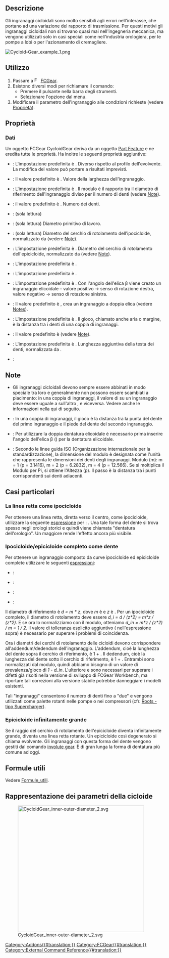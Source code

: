 <languages/>

{{Docnav/it
|[[FCGear_InvoluteRack/it|Cremagliera]]
|[[FCGear_CycloidRack/it|Cremagliera cicloidale]] 
|[[FCGear_Workbench/it|FCGear]]
|IconL=FCGear_InvoluteRack.svg
|IconR=FCGear_CycloidRack.svg
|IconC=FCGear_workbench_icon.svg
}}

{{GuiCommand/it
|Name=FCGear CycloidGear
|Name/it=Ingranaggio cicloidale
|MenuLocation=Gear → Cycloid Gear
|Workbenches=[[FCGear_Workbench/it|FCGear]]
|Shortcut=None
|Version=v0.16
|SeeAlso=[[FCGear_InvoluteGear/it|FCGear: Ingranaggio ad evolvente esterno]]
}}

<span id="Description"></span>
==Descrizione==

Gli ingranaggi cicloidali sono molto sensibili agli errori nell'interasse, che portano ad una variazione del rapporto di trasmissione. Per questi motivi gli ingranaggi cicloidali non si trovano quasi mai nell'ingegneria meccanica, ma vengono utilizzati solo in casi speciali come nell'industria orologiera, per le pompe a lobi o per l'azionamento di cremagliere.

[[Image:Cycloid-Gear_example_1.png]]
{{Caption|Da sinistra a destra: ingranaggio cilindrico, ingranaggio elicoidale, ingranaggio elicoidale doppio}}

<span id="Usage"></span>
==Utilizzo==

# Passare a [[Image:FCGear_workbench_icon.svg|16px]] [[FCGear_Workbench/it|FCGear]].
# Esistono diversi modi per richiamare il comando:
#* Premere il pulsante {{Button|[[File:FCGear_CycloidGear.svg|16px]] [[FCGear_CycloidGear/it|Cycloid Gear]]}} nella barra degli strumenti.
#* Selezionare l'opzione {{MenuCommand|Gear → [[File:FCGear_CycloidGear.svg|16px]] Cycloid Gear}} dal menu.
# Modificare il parametro dell'ingranaggio alle condizioni richieste (vedere [[#Proprietà|Proprietà]]).

<span id="Properties"></span>
==Proprietà==

<span id="Data"></span>
===Dati===

Un oggetto FCGear CycloidGear deriva da un oggetto [[Part_Feature/it|Part Feature]] e ne eredita tutte le proprietà. Ha inoltre le seguenti proprietà aggiuntive:

{{Properties_Title|accuracy}}

* {{PropertyData|numpoints|Integer}}: L'impostazione predefinita è {{Value|15}}. Diverso rispetto al profilo dell'evolvente. La modifica del valore può portare a risultati imprevisti.

{{Properties_Title|base}}

* {{PropertyData|height|Length}}: Il valore predefinito è {{Value|5 mm}}. Valore della larghezza dell'ingranaggio.
* {{PropertyData|module|Length}}: L'impostazione predefinita è {{Value|1 mm}}. Il modulo è il rapporto tra il diametro di riferimento dell'ingranaggio diviso per il numero di denti (vedere [[#Note|Note]]).
* {{PropertyData|teeth|Integer}}: il valore predefinito è {{Value|15}}. Numero dei denti.

{{Properties_Title|computed}}

* {{PropertyData|angular_backlash|Angle}}: (sola lettura)
* {{PropertyData|dw|Length}}: (sola lettura) Diametro primitivo di lavoro.

{{Properties_Title|cycloid}}

* {{PropertyData|inner_diameter|Float}}: (sola lettura) Diametro del cerchio di rotolamento dell'ipocicloide, normalizzato da {{PropertyData|module}} (vedere [[#Note|Note]]).
* {{PropertyData|outer_diameter|Float}}: L'impostazione predefinita è {{Value|7.5}}. Diametro del cerchio di rotolamento dell'epicicloide, normalizzato da {{PropertyData|module}} (vedere [[#Note|Note]]).

{{Properties_Title|fillets}}

* {{PropertyData|head_fillet|Float}}: L'impostazione predefinita è {{Value|0 mm}}.
* {{PropertyData|root_fillet|Float}}: L'impostazione predefinita è {{Value|0 mm}}.

{{Properties_Title|helical}}

* {{PropertyData|beta|Angle}}: L'impostazione predefinita è {{Value|0 °}}. Con l'angolo dell'elica β viene creato un ingranaggio elicoidale – valore positivo → senso di rotazione destra, valore negativo → senso di rotazione sinistra.
* {{PropertyData|double_helix|Bool}}: Il valore predefinito è {{False}}, {{True}} crea un ingranaggio a doppia elica (vedere [[#Notes|Notes]]).

{{Properties_Title|tolerance}}

* {{PropertyData|backlash|Length}}: L'impostazione predefinita è {{Value|0}}. Il gioco, chiamato anche aria o margine, è la distanza tra i denti di una coppia di ingranaggi.

* {{PropertyData|clearance|Float}}: Il valore predefinito è {{Value|0,25}} (vedere [[#Note|Note]]).
* {{PropertyData|head|Float}}: L'impostazione predefinita è {{Value|0}}. Lunghezza aggiuntiva della testa dei denti, normalizzata da {{PropertyData|module}}.

{{Properties_Title|version}}

* {{PropertyData|version|String}}:

<span id="Notes"></span>
==Note==

* Gli ingranaggi cicloidali devono sempre essere abbinati in modo speciale tra loro e generalmente non possono essere scambiati a piacimento: in una coppia di ingranaggi, il valore di {{Emphasis|inner_diameter}} su un ingranaggio deve essere uguale a {{Emphasis|outer_diameter}} sull'altro , e viceversa. Vedere anche le informazioni nella {{Emphasis|rappresentazione dei parametri della cicloide}} qui di seguito.
* {{Emphasis|clearance}}: In una coppia di ingranaggi, il gioco è la distanza tra la punta del dente del primo ingranaggio e il piede del dente del secondo ingranaggio.
* {{Emphasis|double_helix}}: Per utilizzare la doppia dentatura elicoidale è necessario prima inserire l'angolo dell'elica β ({{Emphasis|beta}}) per la dentatura elicoidale.
* {{Emphasis|module}}: Secondo le linee guida ISO (Organizzazione internazionale per la standardizzazione), la dimensione del modulo è designata come l'unità che rappresenta le dimensioni dei denti degli ingranaggi. Modulo (m): m = 1 (p = 3.1416), m = 2 (p = 6.2832), m = 4 (p = 12.566). Se si moltiplica il Modulo per Pi, si ottiene l'Altezza (p). Il passo è la distanza tra i punti corrispondenti sui denti adiacenti.

<span id="Special_cases"></span>
==Casi particolari==

<span id="Straight_line_as_hypocycloid"></span>
=== La linea retta come ipocicloide ===

Per ottenere una linea retta, diretta verso il centro, come ipocicloide, utilizzare la seguente [[Expressions/ot|espressione]] per {{PropertyData|inner_diameter}}: {{incode|teeth / 2}}. Una tale forma del dente si trova spesso negli orologi storici e quindi viene chiamata "dentatura dell'orologio". Un {{PropertyData|clearance}} maggiore rende l'effetto ancora più visibile.

<span id="Full_hypocycloid/epicycloid_as_tooth"></span>
=== Ipocicloide/epicicloide completo come dente ===

Per ottenere un ingranaggio composto da curve ipocicloide ed epicicloide complete utilizzare le seguenti [[Expressions/it|espressioni]]:
* {{PropertyData|inner_diameter}}: {{incode|0.5 + 1e-6}}
* {{PropertyData|outer_diameter}}: {{incode|inner_diameter}}
* {{PropertyData|clearance}}: {{incode|(-1 + inner_diameter/1mm) * 2}}
* {{PropertyData|head}}: {{incode|(-1 + outer_diameter/1mm) * 2}}

Il diametro di riferimento è ''d = m * z'', dove ''m'' è {{PropertyData|module}} e ''z'' è {{PropertyData|teeth}}.
Per un ipocicloide completo, il diametro di rotolamento deve essere ''d_i = d / (z*2) = m*z / (z*2)''. E se ora lo normalizziamo con il modulo, otteniamo ''d_in = m*z / (z*2) / m = 1 / 2''. Il valore di tolleranza esplicito aggiuntivo ({{incode|1e-6}} nell'espressione sopra) è necessario per superare i problemi di coincidenza.

Ora i diametri dei cerchi di rotolamento delle cicloidi devono corrispondere all'addendum/dedendum dell'ingranaggio. L'addendum, cioè la lunghezza del dente sopra il cerchio di riferimento, è 1 + {{PropertyData|head}}. Il dedendum, cioè la lunghezza del dente sotto il cerchio di riferimento, è 1 + {{PropertyData|clearance}}. Entrambi sono normalizzati dal modulo, quindi abbiamo bisogno di un valore di prevalenza/gioco di ''1 - d_in''. L'ulteriore {{incode| / 1mm}} e {{incode| *2}} sono necessari per superare i difetti già risolti nella versione di sviluppo di FCGear Workbench, ma riportare tali correzioni alla versione stabile potrebbe danneggiare i modelli esistenti.

Tali "ingranaggi" consentono il numero di denti fino a "due" e vengono utilizzati come palette rotanti nelle pompe o nei compressori (cfr. [https://en.wikipedia.org/wiki/Roots-type_supercharger Roots -tipo Supercharger]).

<span id="Infinitely_large_epicycloid"></span>
=== Epicicloide infinitamente grande ===

Se il raggio del cerchio di rotolamento dell'epicicloide diventa infinitamente grande, diventa una linea retta rotante. Un epicicloide così degenerato si chiama evolvente. Gli ingranaggi con questa forma del dente vengono gestiti dal comando [[FCGear_InvoluteGear/it|involute gear]]. È di gran lunga la forma di dentatura più comune ad oggi.

<span id="Useful_formulas"></span>
==Formule utili==

Vedere [[FCGear_InvoluteGear/it#Formule_utili|Formule_utili]].

<span id="Properties_cycloid_parameter_view"></span>
==Rappresentazione dei parametri della cicloide==

[[File:CycloidGear inner-outer-diameter 2.svg|400px]]


{{Docnav/it
|[[FCGear_InvoluteRack/it|Cremagliera]]
|[[FCGear_CycloidRack/it|Cremagliera cicloidale]] 
|[[FCGear_Workbench/it|FCGear]]
|IconL=FCGear_InvoluteRack.svg
|IconR=FCGear_CycloidRack.svg
|IconC=FCGear_workbench_icon.svg
}}

[[Category:Addons{{#translation:}}]]
[[Category:FCGear{{#translation:}}]]
[[Category:External Command Reference{{#translation:}}]]
